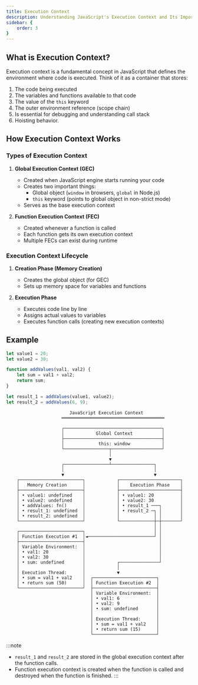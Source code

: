 ```yaml
---
title: Execution Context
description: Understanding JavaScript's Execution Context and Its Importance
sidebar: {
    order: 3
}
---
```


## What is Execution Context?

Execution context is a fundamental concept in JavaScript that defines the environment where code is executed. Think of it as a container that stores:

1. The code being executed
2. The variables and functions available to that code
3. The value of the `this` keyword
4. The outer environment reference (scope chain)
5. Is essential for debugging and understanding call stack
6. Hoisting behavior.

## How Execution Context Works

### Types of Execution Context

1. **Global Execution Context (GEC)**
   - Created when JavaScript engine starts running your code
   - Creates two important things:
     - Global object (`window` in browsers, `global` in Node.js)
     - `this` keyword (points to global object in non-strict mode)
   - Serves as the base execution context

2. **Function Execution Context (FEC)**
   - Created whenever a function is called
   - Each function gets its own execution context
   - Multiple FECs can exist during runtime

### Execution Context Lifecycle

1. **Creation Phase (Memory Creation)**
   - Creates the global object (for GEC)
   - Sets up memory space for variables and functions

2. **Execution Phase**
   - Executes code line by line
   - Assigns actual values to variables
   - Executes function calls (creating new execution contexts)

## Example

```javascript
let value1 = 20;
let value2 = 30;

function addValues(val1, val2) {
    let sum = val1 + val2;
    return sum;
}

let result_1 = addValues(value1, value2);
let result_2 = addValues(6, 9);
```

```ascii
                        JavaScript Execution Context
                     ═══════════════════════════════════════

                     ┌─────────────────────────────────────┐
                     │            Global Context           │
                     ├─────────────────────────────────────┤
                     │             this: window            │
                     └─────────────────┬───────────────────┘
                                       │
                                       ▼
                     ┌─────────────────┴────────────────┐
                     │                                  │
                     ▼                                  ▼
    ┌────────────────────────┐            ┌───────────────────────┐
    │   Memory Creation      │            │    Execution Phase    │
    ├────────────────────────┤            ├───────────────────────┤
    │ • value1: undefined    │            │ • value1: 20          │
    │ • value2: undefined    │            │ • value2: 30          │
    │ • addValues: fn()      │            │ • result_1 ───┐       │
    │ • result_1: undefined  │            │ • result_2 ─┐ │       │
    │ • result_2: undefined  │            │             │ │       │
    └────────────────────────┘            └─────────────┼─┼───────┘
                                                        │ │
    ┌────────────────────────┐                          │ │
    │ Function Execution #1  │◄─────────────────────────┘ │
    ├────────────────────────┤                            │
    │ Variable Environment:  │                            │
    │ • val1: 20             │                            │
    │ • val2: 30             │                            │
    │ • sum: undefined       │            ┌───────────────┘
    │                        │            │
    │ Execution Thread:      │            ▼
    │ • sum = val1 + val2    │  ┌────────────────────────┐
    │ • return sum (50)      │  │ Function Execution #2  │
    └────────────────────────┘  ├────────────────────────┤
                                │ Variable Environment:  │
                                │ • val1: 6              │
                                │ • val2: 9              │
                                │ • sum: undefined       │
                                │                        │
                                │ Execution Thread:      │
                                │ • sum = val1 + val2    │
                                │ • return sum (15)      │
                                └────────────────────────┘
```

:::note
 - `result_1` and `result_2` are stored in the global execution context after the function calls.
 - Function execution context is created when the function is called and destroyed when the function is finished.
:::